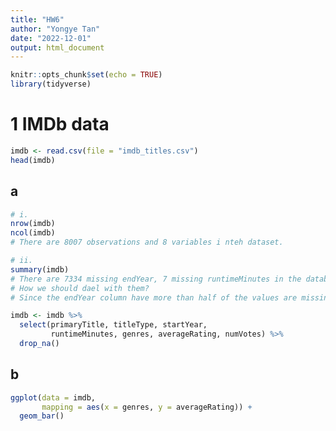 ```yaml
---
title: "HW6"
author: "Yongye Tan"
date: "2022-12-01"
output: html_document
---
```


```r
knitr::opts_chunk$set(echo = TRUE)
library(tidyverse)
```

# 1 IMDb data 

```r
imdb <- read.csv(file = "imdb_titles.csv")
head(imdb)
```
## a
```r
# i.
nrow(imdb)
ncol(imdb)
# There are 8007 observations and 8 variables i nteh dataset.

# ii.
summary(imdb)
# There are 7334 missing endYear, 7 missing runtimeMinutes in the databset. 
# How we should dael with them?
# Since the endYear column have more than half of the values are missing, then this column does not have any substantial meaning to the dataset, I suggest that we drop this column. We can also drop the 7 missing runtimeMinutes since it does not have a huge impact on the entire dataset.

imdb <- imdb %>%
  select(primaryTitle, titleType, startYear,
         runtimeMinutes, genres, averageRating, numVotes) %>% 
  drop_na()
```

## b
```r
ggplot(data = imdb, 
       mapping = aes(x = genres, y = averageRating)) + 
  geom_bar()
```